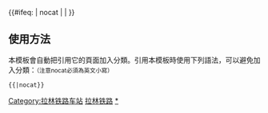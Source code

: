 {{鐵道路線|lua=1
| 模板名稱 = 拉林铁路
| 名稱 = [[拉林铁路]]
| 代表色 = #0033c9
| Logo = [[File:China_Railways.svg|17px]]
| 背景顏色 = #FFFFFF
| 車站列表 = （#拉萨 ~ 拉萨南 ~ 白德 ~ #协荣#<sub>以上为[[拉日铁路]]</sub>） ~ 贡嘎 ~ 扎囊 ~ 扎其 ~ 山南 ~ 桑日 ~ 沃卡 ~ 巴玉 ~ 加查 ~ 热当 ~ 朗县 ~ 热米 ~ 下却 ~ 甲竹 ~ 康萨 ~ 米林 ~ 岗嘎 ~ 林芝
| 未来发展 =（#拉萨 ~ 拉萨南 ~ 白德 ~ #协荣#<sub>以上为[[拉日铁路]]</sub>） ~ 昌果 ~ 贡嘎 ~ 杰德秀 ~ 嘎扎 ~ 扎囊 ~ 扎其 ~ 金鲁 ~ 甲村 ~ 山南 ~ 明则 ~ 桑日 ~ 拜珍 ~ 沃卡 ~ 巴玉 ~ 藏木 ~ 加查 ~ 林达 ~ 热当 ~ 冲康 ~ 朗县 ~ 洞嘎 ~ 热米 ~ 甲格 ~ 下却 ~ 奔中 ~ 甲竹 ~ 里龙 ~ 康萨 ~ 扎绕 ~ 米林 ~ 雪嘎 ~ 岗嘎 ~ 中沙坝 ~ 林芝
}}
<includeonly>{{#ifeq: {{{1}}} | nocat | <!--空--> | [[Category:拉林铁路车站]] }}</includeonly><noinclude>

==使用方法==
本模板會自動把引用它的頁面加入分類。引用本模板時使用下列語法，可以避免加入分類：<small>（注意nocat必須為英文小寫）</small>
 <nowiki>{{</nowiki>{{PAGENAME}}<nowiki>|nocat}}</nowiki>
[[Category:中國鐵路路線模板|拉林铁路]]
[[Category:拉林铁路车站|*]]
</noinclude>